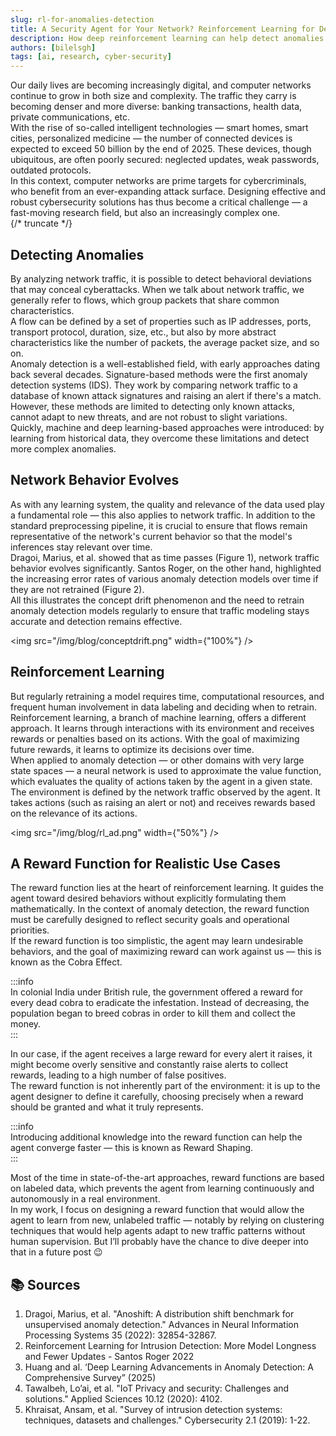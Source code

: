 ```yaml
---
slug: rl-for-anomalies-detection 
title: A Security Agent for Your Network? Reinforcement Learning for Detecting Anomalies in Network Traffic  
description: How deep reinforcement learning can help detect anomalies in network traffic  
authors: [bilelsgh]  
tags: [ai, research, cyber-security]  
---
```


Our daily lives are becoming increasingly digital, and computer networks continue to grow in both size and complexity. The traffic they carry is becoming denser and more diverse: banking transactions, health data, private communications, etc.  
With the rise of so-called intelligent technologies — smart homes, smart cities, personalized medicine — the number of connected devices is expected to exceed 50 billion by the end of 2025. These devices, though ubiquitous, are often poorly secured: neglected updates, weak passwords, outdated protocols.  
In this context, computer networks are prime targets for cybercriminals, who benefit from an ever-expanding attack surface. Designing effective and robust cybersecurity solutions has thus become a critical challenge — a fast-moving research field, but also an increasingly complex one.  
{/* truncate */}

## Detecting Anomalies  
By analyzing network traffic, it is possible to detect behavioral deviations that may conceal cyberattacks. When we talk about network traffic, we generally refer to flows, which group packets that share common characteristics.  
A flow can be defined by a set of properties such as IP addresses, ports, transport protocol, duration, size, etc., but also by more abstract characteristics like the number of packets, the average packet size, and so on.  
Anomaly detection is a well-established field, with early approaches dating back several decades. Signature-based methods were the first anomaly detection systems (IDS). They work by comparing network traffic to a database of known attack signatures and raising an alert if there's a match. However, these methods are limited to detecting only known attacks, cannot adapt to new threats, and are not robust to slight variations.  
Quickly, machine and deep learning-based approaches were introduced: by learning from historical data, they overcome these limitations and detect more complex anomalies.

## Network Behavior Evolves  
As with any learning system, the quality and relevance of the data used play a fundamental role — this also applies to network traffic. In addition to the standard preprocessing pipeline, it is crucial to ensure that flows remain representative of the network's current behavior so that the model's inferences stay relevant over time.  
Dragoi, Marius, et al. showed that as time passes (Figure 1), network traffic behavior evolves significantly. Santos Roger, on the other hand, highlighted the increasing error rates of various anomaly detection models over time if they are not retrained (Figure 2).  
All this illustrates the concept drift phenomenon and the need to retrain anomaly detection models regularly to ensure that traffic modeling stays accurate and detection remains effective.

<img src="/img/blog/conceptdrift.png" width={"100%"} />

## Reinforcement Learning  
But regularly retraining a model requires time, computational resources, and frequent human involvement in data labeling and deciding when to retrain.  
Reinforcement learning, a branch of machine learning, offers a different approach. It learns through interactions with its environment and receives rewards or penalties based on its actions. With the goal of maximizing future rewards, it learns to optimize its decisions over time.  
When applied to anomaly detection — or other domains with very large state spaces — a neural network is used to approximate the value function, which evaluates the quality of actions taken by the agent in a given state.  
The environment is defined by the network traffic observed by the agent. It takes actions (such as raising an alert or not) and receives rewards based on the relevance of its actions.

<img src="/img/blog/rl_ad.png" width={"50%"} />

## A Reward Function for Realistic Use Cases  
The reward function lies at the heart of reinforcement learning. It guides the agent toward desired behaviors without explicitly formulating them mathematically. In the context of anomaly detection, the reward function must be carefully designed to reflect security goals and operational priorities.  
If the reward function is too simplistic, the agent may learn undesirable behaviors, and the goal of maximizing reward can work against us — this is known as the Cobra Effect.

:::info  
In colonial India under British rule, the government offered a reward for every dead cobra to eradicate the infestation. Instead of decreasing, the population began to breed cobras in order to kill them and collect the money.  
:::

In our case, if the agent receives a large reward for every alert it raises, it might become overly sensitive and constantly raise alerts to collect rewards, leading to a high number of false positives.  
The reward function is not inherently part of the environment: it is up to the agent designer to define it carefully, choosing precisely when a reward should be granted and what it truly represents.

:::info  
Introducing additional knowledge into the reward function can help the agent converge faster — this is known as Reward Shaping.  
:::

Most of the time in state-of-the-art approaches, reward functions are based on labeled data, which prevents the agent from learning continuously and autonomously in a real environment.  
In my work, I focus on designing a reward function that would allow the agent to learn from new, unlabeled traffic — notably by relying on clustering techniques that would help agents adapt to new traffic patterns without human supervision. But I’ll probably have the chance to dive deeper into that in a future post 😉  

## 📚 Sources

1. Dragoi, Marius, et al. "Anoshift: A distribution shift benchmark for unsupervised anomaly detection." Advances in Neural Information Processing Systems 35 (2022): 32854-32867.
2. Reinforcement Learning for Intrusion Detection: More Model Longness and Fewer Updates - Santos Roger 2022
3. Huang and al. ‘Deep Learning Advancements in Anomaly Detection: A Comprehensive Survey” (2025)
4. Tawalbeh, Lo’ai, et al. "IoT Privacy and security: Challenges and solutions." Applied Sciences 10.12 (2020): 4102.
5. Khraisat, Ansam, et al. "Survey of intrusion detection systems: techniques, datasets and challenges." Cybersecurity 2.1 (2019): 1-22.
